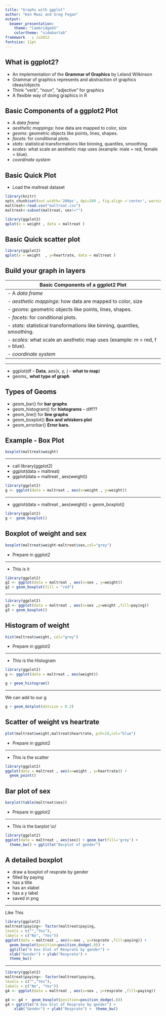 ```yaml
---
title: "Graphs with ggplot"
author: "Ken Mwai and Greg Fegan"
output:
  beamer_presentation:
    theme: "CambridgeUS"
    colortheme: "sidebartab"
framework   : io2012
fontsize: 11pt 
---
```


## What is ggplot2?

- An implementation of the __Grammar of Graphics__ by Leland Wilkinson
- Grammar of graphics represents and abstraction of graphics ideas/objects
- Think “verb”, “noun”, “adjective” for graphics
- A flexible way of doing graphics in R



## Basic Components of a ggplot2 Plot
- A _data frame_
- _aesthetic mappings_: how data are mapped to color, size 
- _geoms_: geometric objects like points, lines, shapes. 
- _facets_: for conditional plots. 
- _stats_: statistical transformations like binning, quantiles, smoothing. 
- _scales_: what scale an aesthetic map uses (example: male = red, female = blue). 
- _coordinate system_ 

## Basic Quick Plot

- Load the maltreat dataset 

```r
library(knitr)
opts_chunk$set(out.width='200px', dpi=200 , fig.align ='center', warning=FALSE , message=F)
maltreat<-read.csv("maltreat.csv")
maltreat<-subset(maltreat, sex!="")
```

```r
library(ggplot2)
qplot(x = weight , data = maltreat )
```


## Basic Quick scatter plot

```r
library(ggplot2)
qplot(x = weight  , y=heartrate, data = maltreat )
```


## Build your graph in layers
  Basic Components of a ggplot2 Plot
  ---------------------------------
      - A _data frame_
      - _aesthetic mappings_: how data are mapped to color, size 
      - _geoms_: geometric objects like points, lines, shapes. 
      - _facets_: for conditional plots. 
      - _stats_: statistical transformations like binning, quantiles, smoothing. 
      - _scales_: what scale an aesthetic map uses (example: m = red, f = blue). 
      - _coordinate system_ 
      
* * *      

 - ggplot(df -- **Data**, aes(x, y, <other aesthetics>) -- **what to map**) \newline
 + geoms_ **what type of graph**
 
## Types of Geoms
   - geom_bar() for **bar graphs**
   - geom_histogram() for **histograms** -- diff??
   - geom_line() for **line graphs** 
   - geom_boxplot()  **Box and whiskers plot**
   - geom_errorbar() **Error bars.**
   
   
## Example - Box Plot
```r
boxplot(maltreat$weight)
```

* * *
  - call library(ggplot2)
  - ggplot(data = maltreat)
  - ggplot(data = maltreat , aes(weight))
  
```r
library(ggplot2)
g <- ggplot(data = maltreat , aes(x=weight , y=weight))
```

* * *
 - ggplot(data = maltreat , aes(weight)) + geom_boxplot()
 
```r
library(ggplot2)
g +  geom_boxplot()
```


## Boxplot of weight and sex 
```r
boxplot(maltreat$weight~maltreat$sex,col="grey")
```

 - Prepare in ggplot2

* * *
- This is it

```r
library(ggplot2)
g2 <- ggplot(data = maltreat , aes(x=sex , y=weight)) 
g2 + geom_boxplot(fill = "red")
```

* * *
 
```r
library(ggplot2)
g3 <- ggplot(data = maltreat , aes(x=sex ,y=weight ,fill=paying))  
g3 + geom_boxplot()
```

## Histogram of weight 
```r
hist(maltreat$weight, col="grey")
```

 - Prepare in ggplot2
 
 
 * * *
- This is the Histogram
 
```r
library(ggplot2)
g <- ggplot(data = maltreat , aes(weight)) 

g + geom_histogram()

```


* * *
We can add to our g

```r
g + geom_dotplot(dotsize = 0.2)
```

## Scatter of weight  vs heartrate
```r
plot(maltreat$weight,maltreat$heartrate, pch=19,col="blue")
```

 - Prepare in ggplot2
 
 
 * * *
- This is the scatter
 
```r
library(ggplot2)
ggplot(data = maltreat , aes(x=weight , y=heartrate)) + 
  geom_point()
```


## Bar plot of sex
```r
barplot(table(maltreat$sex))
```

 - Prepare in ggplot2
 
 
 * * *
- This is the barplot \\o/
 
```r
library(ggplot2)
ggplot(data = maltreat , aes(sex)) + geom_bar(fill='grey') +
  theme_bw() + ggtitle("Barplot of gender")
```


## A detailed boxplot

- draw a boxplot of resprate by gender 
- filled by paying
- has a title
- has an xlabel
- has a y label
- saved in png

* * *
Like This 

```r
library(ggplot2)
maltreat$paying<- factor(maltreat$paying,
levels = c("","Yes"),
labels = c("No", "Yes")) 
ggplot(data = maltreat , aes(x=sex , y=resprate ,fill=paying)) +
  geom_boxplot(position=position_dodge(.8)) + 
  ggtitle("A box blot of Resprate by gender") +
  xlab("Gender") + ylab("Resprate") +
  theme_bw() 
```

* * *
```r
library(ggplot2)
maltreat$paying<- factor(maltreat$paying,
levels = c("","Yes"),
labels = c("No", "Yes")) 
g4 <- ggplot(data = maltreat , aes(x=sex , y=resprate ,fill=paying)) 

g4 <- g4 +  geom_boxplot(position=position_dodge(.8)) 
g4 + ggtitle("A box blot of Resprate by gender") +  
    xlab("Gender") + ylab("Resprate") +  theme_bw() 
```
